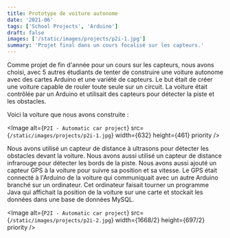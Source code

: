 ```yaml
---
title: Prototype de voiture autonome
date: '2021-06'
tags: ['School Projects', 'Arduino']
draft: false
images: ['/static/images/projects/p2i-1.jpg']
summary: 'Projet final dans un cours focalisé sur les capteurs.'
---
```


Comme projet de fin d'année pour un cours sur les capteurs, nous avons choisi,
avec 5 autres étudiants de tenter de construire une voiture autonome avec des
cartes Arduino et une variété de capteurs. Le but était de créer une voiture
capable de rouler toute seule sur un circuit. La voiture était contrôlée par un
Arduino et utilisait des capteurs pour détecter la piste et les obstacles.

Voici la voiture que nous avons construite :

<Image
  alt={`P2I - Automatic car project`}
  src={`/static/images/projects/p2i-1.jpg`}
  width={632}
  height={461}
  priority
/>

Nous avons utilisé un capteur de distance à ultrasons pour détecter les
obstacles devant la voiture. Nous avons aussi utilisé un capteur de distance
infrarouge pour détecter les bords de la piste. Nous avons aussi ajouté un
capteur GPS à la voiture pour suivre sa position et sa vitesse. Le GPS était
connecté à l'Arduino de la voiture qui communiquait avec un autre Arduino
branché sur un ordinateur. Cet ordinateur faisait tourner un programme Java qui
affichait la position de la voiture sur une carte et stockait les données dans
une base de données MySQL.


<Image
  alt={`P2I - Automatic car project`}
  src={`/static/images/projects/p2i-2.jpg`}
  width={1668/2}
  height={697/2}
  priority
/>


